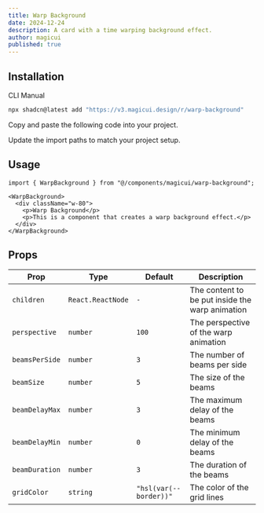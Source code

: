 ```yaml
---
title: Warp Background
date: 2024-12-24
description: A card with a time warping background effect.
author: magicui
published: true
---
```


<ComponentPreview name="warp-background-demo" />

## Installation

<Tabs defaultValue="cli">

<TabsList>
  <TabsTrigger value="cli">CLI</TabsTrigger>
  <TabsTrigger value="manual">Manual</TabsTrigger>
</TabsList>
<TabsContent value="cli">

```bash
npx shadcn@latest add "https://v3.magicui.design/r/warp-background"
```

</TabsContent>

<TabsContent value="manual">

<Steps>

<Step>Copy and paste the following code into your project.</Step>

<ComponentSource name="warp-background" />

<Step>Update the import paths to match your project setup.</Step>

</Steps>

</TabsContent>

</Tabs>

## Usage

```tsx
import { WarpBackground } from "@/components/magicui/warp-background";
```

```tsx
<WarpBackground>
  <div className="w-80">
    <p>Warp Background</p>
    <p>This is a component that creates a warp background effect.</p>
  </div>
</WarpBackground>
```

## Props

| Prop           | Type              | Default                | Description                                     |
| -------------- | ----------------- | ---------------------- | ----------------------------------------------- |
| `children`     | `React.ReactNode` | `-`                    | The content to be put inside the warp animation |
| `perspective`  | `number`          | `100`                  | The perspective of the warp animation           |
| `beamsPerSide` | `number`          | `3`                    | The number of beams per side                    |
| `beamSize`     | `number`          | `5`                    | The size of the beams                           |
| `beamDelayMax` | `number`          | `3`                    | The maximum delay of the beams                  |
| `beamDelayMin` | `number`          | `0`                    | The minimum delay of the beams                  |
| `beamDuration` | `number`          | `3`                    | The duration of the beams                       |
| `gridColor`    | `string`          | `"hsl(var(--border))"` | The color of the grid lines                     |
